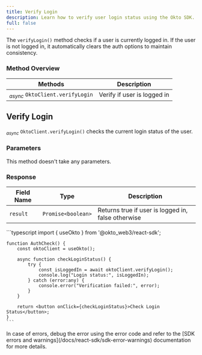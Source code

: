 ```yaml
---
title: Verify Login
description: Learn how to verify user login status using the Okto SDK.
full: false
---
```



The `verifyLogin()` method checks if a user is currently logged in. If the user is not logged in, it automatically clears the auth options to maintain consistency.

### Method Overview

| Methods | Description |
|---------|-------------|
| <sub><i>async</i></sub> `OktoClient.verifyLogin` | Verify if user is logged in |

<div className="method-box">

## Verify Login

<sub><i>async</i></sub> `OktoClient.verifyLogin()` checks the current login status of the user.

### Parameters

This method doesn't take any parameters.

### Response

<Callout title="Success Response">

| Field Name | Type | Description |
|------------|------|-------------|
| `result` | `Promise<boolean>` | Returns true if user is logged in, false otherwise |

</Callout>

<Accordions>
<Accordion title="Example">
<Tabs items={['Typescript']}>
  <Tab value="Typescript">
    ```typescript
    import { useOkto } from '@okto_web3/react-sdk';

    function AuthCheck() {
        const oktoClient = useOkto();

        async function checkLoginStatus() {
            try {
                const isLoggedIn = await oktoClient.verifyLogin();
                console.log("Login status:", isLoggedIn);
            } catch (error:any) {
                console.error("Verification failed:", error);
            }
        }

        return <button onClick={checkLoginStatus}>Check Login Status</button>;
    }
    ```
  </Tab>
</Tabs>
</Accordion>
</Accordions>

</div>

<Callout title="Note">
In case of errors, debug the error using the error code and refer to the [SDK errors and warnings](/docs/react-sdk/sdk-error-warnings) documentation for more details.
</Callout>
